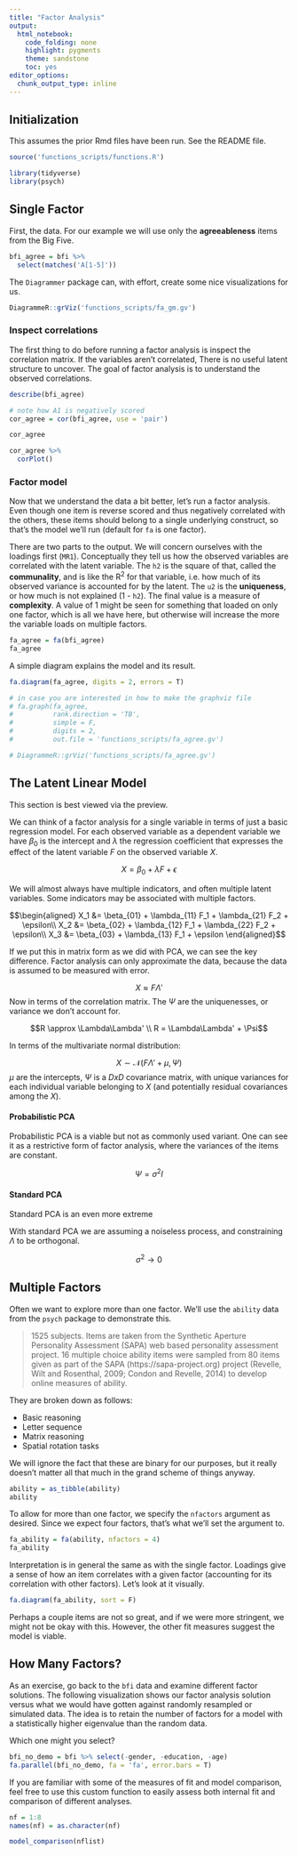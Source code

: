 ```yaml
---
title: "Factor Analysis"
output: 
  html_notebook: 
    code_folding: none
    highlight: pygments
    theme: sandstone
    toc: yes
editor_options: 
  chunk_output_type: inline
---
```


## Initialization

This assumes the prior Rmd files have been run.  See the README file.

```r
source('functions_scripts/functions.R')
```

```r
library(tidyverse)
library(psych)
```


## Single Factor

First, the data.  For our example we will use only the **agreeableness** items from the Big Five.

```r
bfi_agree = bfi %>% 
  select(matches('A[1-5]'))
```

The `Diagrammer` package can, with effort, create some nice visualizations for us.

```r
DiagrammeR::grViz('functions_scripts/fa_gm.gv') 
```


### Inspect correlations

The first thing to do before running a factor analysis is inspect the correlation matrix.  If the variables aren't correlated, There is no useful latent structure to uncover.  The goal of factor analysis is to understand the observed correlations.

```r
describe(bfi_agree)

# note how A1 is negatively scored
cor_agree = cor(bfi_agree, use = 'pair')

cor_agree

cor_agree %>% 
  corPlot()
```

### Factor model

Now that we understand the data a bit better, let's run a factor analysis.  Even though one item is reverse scored and thus negatively correlated with the others, these items should belong to a single underlying construct, so that's the model we'll run (default for `fa` is one factor).  

There are two parts to the output.  We will concern ourselves with the loadings first (`MR1`).  Conceptually they tell us how the observed variables are correlated with the latent variable.  The `h2` is the square of that, called the **communality**, and is like the R^2^ for that variable, i.e. how much of its observed variance is accounted for by the latent.  The `u2` is the **uniqueness**, or how much is not explained (1 - `h2`).  The final value is a measure of **complexity**. A value of 1 might be seen for something that loaded on only one factor, which is all we have here, but otherwise will increase the more the variable loads on multiple factors.

```r
fa_agree = fa(bfi_agree)
fa_agree
```

A simple diagram explains the model and its result.

```r
fa.diagram(fa_agree, digits = 2, errors = T)

# in case you are interested in how to make the graphviz file
# fa.graph(fa_agree,
#          rank.direction = 'TB', 
#          simple = F,
#          digits = 2,
#          out.file = 'functions_scripts/fa_agree.gv')

# DiagrammeR::grViz('functions_scripts/fa_agree.gv')
```


## The Latent Linear Model

This section is best viewed via the preview.

We can think of a factor analysis for a single variable in terms of just a basic regression model. For each observed variable as a dependent variable we have $\beta_0$ is the intercept and $\lambda$ the regression coefficient that expresses the effect of the latent variable $F$ on the observed variable $X$.

$$X = \beta_0 + \lambda F + \epsilon$$

We will almost always have multiple indicators, and often multiple latent variables.  Some indicators may be associated with multiple factors.

$$\begin{aligned}
X_1 &= \beta_{01} + \lambda_{11} F_1 + \lambda_{21} F_2  + \epsilon\\
X_2 &= \beta_{02} + \lambda_{12} F_1 + \lambda_{22} F_2  + \epsilon\\
X_3 &= \beta_{03} + \lambda_{13} F_1 + \epsilon
\end{aligned}$$

If we put this in matrix form as we did with PCA, we can see the key difference.  Factor analysis can only approximate the data, because the data is assumed to be measured with error.

$$X \approx F\Lambda'$$
Now in terms of the correlation matrix.  The $\Psi$ are the uniquenesses, or variance we don't account for.

$$R \approx \Lambda\Lambda' \\
R = \Lambda\Lambda' + \Psi$$


In terms of the multivariate normal distribution:

$$ X \sim \mathcal{N}(F\Lambda' + \mu, \Psi) $$
$\mu$ are the intercepts, $\Psi$ is a $DxD$ covariance matrix, with unique variances for each individual variable belonging to $X$ (and potentially residual covariances among the $X$).


#### Probabilistic PCA

Probabilistic PCA is a viable but not as commonly used variant.  One can see it as a restrictive form of factor analysis, where the variances of the items are constant.

$$\Psi = \sigma^2I$$

#### Standard PCA

Standard PCA is an even more extreme

With standard PCA we are assuming a noiseless process, and constraining $\Lambda$ to be orthogonal.

$$\sigma^2 \rightarrow 0$$

## Multiple Factors

Often we want to explore more than one factor. We'll use the `ability` data from the `psych` package to demonstrate this.

> 1525 subjects. Items are taken from the Synthetic Aperture Personality Assessment (SAPA) web based personality assessment project. 16 multiple choice ability items were sampled from 80 items given as part of the SAPA (https://sapa-project.org) project (Revelle, Wilt and Rosenthal, 2009; Condon and Revelle, 2014) to develop online measures of ability. 

They are broken down as follows:

- Basic reasoning
- Letter sequence
- Matrix reasoning
- Spatial rotation tasks

We will ignore the fact that these are binary for our purposes, but it really doesn't matter all that much in the grand scheme of things anyway.

```r
ability = as_tibble(ability)
ability
```

To allow for more than one factor, we specify the `nfactors` argument as desired.  Since we expect four factors, that's what we'll set the argument to.

```r
fa_ability = fa(ability, nfactors = 4)
fa_ability
```

Interpretation is in general the same as with the single factor. Loadings give a sense of how an item correlates with a given factor (accounting for its correlation with other factors).  Let's look at it visually.  

```r
fa.diagram(fa_ability, sort = F)
```



Perhaps a couple items are not so great, and if we were more stringent, we might not be okay with this.  However, the other fit measures suggest the model is viable.


## How Many Factors?

As an exercise, go back to the `bfi` data and examine different factor solutions. The following visualization shows our factor analysis solution versus what we would have gotten against randomly resampled or simulated data.  The idea is to retain the number of factors for a model with a statistically higher eigenvalue than the random data.

Which one might you select?


```r
bfi_no_demo = bfi %>% select(-gender, -education, -age)
fa.parallel(bfi_no_demo, fa = 'fa', error.bars = T)
```


If you are familiar with some of the measures of fit and model comparison, feel free to use this custom function to easily assess both internal fit and comparison of different analyses.

```r
nf = 1:8
names(nf) = as.character(nf)

model_comparison(nflist)
```